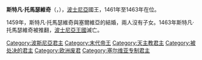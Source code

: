{{Multiple issues|
{{Expand language|1=en|time=2020-12-25T09:23:37+00:00}}
{{Unreferenced|time=2020-12-25T09:23:37+00:00}}
}}
{{Infobox royalty
| name        = 斯特凡·托馬瑟維奇
| image       = Stjepan Tomašević.jpg
| succession  = 波士尼亞國王
| reign       = 1461年7月10日 — 1463年5月25日
| predecessor = [[斯特凡·托馬斯|斯特凡·托馬斯]]
| coronation  = 1461年11月17日
| death_date  = 1463年5月25日
| death_place = [[亞伊采|亞伊采]]
| house       = [[科特羅馬尼奇王朝|科特羅馬尼奇王朝]]
| father      = [[斯特凡·托馬斯|斯特凡·托馬斯]]
| mother      = [[沃雅查|沃雅查]]
| religion    = [[羅馬天主教|羅馬天主教]]
}}
'''斯特凡·托馬瑟維奇'''（{{lang-sr|Стефан Томашевић}}，{{bd|？||1463年|5月25日}}），[[波士尼亞王國|波士尼亞]]國王，1461年至1463年在位。

1459年，斯特凡·托馬瑟維奇與塞爾維亞的{{le|埃萊娜·布蘭科維奇|Maria of Serbia, Queen of Bosnia}}結婚，兩人沒有子女。1463年斯特凡·托馬瑟維奇被推翻，[[波士尼亞王國|波士尼亞王國]]滅亡。

{{塞爾維亞君主}}
{{Authority control}}

[[Category:波斯尼亞君主|Category:波斯尼亞君主]]
[[Category:末代帝王|Category:末代帝王]]
[[Category:天主教君主|Category:天主教君主]]
[[Category:被处决的君主|Category:被处决的君主]]
[[Category:欧洲废君|Category:欧洲废君]]
[[Category:塞尔维亚专制君主|Category:塞尔维亚专制君主]]